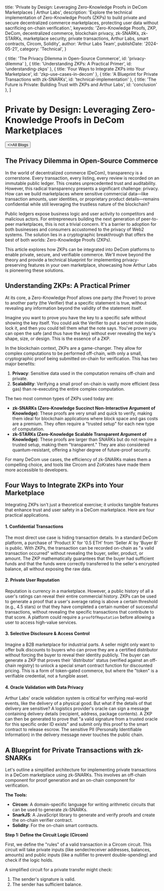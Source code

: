 
  title: 'Private by Design: Leveraging Zero-Knowledge Proofs in DeCom Marketplaces | Arthur Labs',
  description: 'Explore the technical implementation of Zero-Knowledge Proofs (ZKPs) to build private and secure decentralized commerce marketplaces, protecting user data without sacrificing on-chain verification.',
  keywords: 'Zero-Knowledge Proofs, ZKP, DeCom, decentralized commerce, blockchain privacy, zk-SNARKs, zk-STARKs, marketplace security, private transactions, Arthur Labs, smart contracts, Circom, Solidity',
  author: 'Arthur Labs Team',
  publishDate: '2024-05-21',
  category: 'Technical',
}

  { title: 'The Privacy Dilemma in Open-Source Commerce', id: 'privacy-dilemma' },
  { title: 'Understanding ZKPs: A Practical Primer', id: 'understanding-zkps' },
  { title: 'Four Ways to Integrate ZKPs into Your Marketplace', id: 'zkp-use-cases-in-decom' },
  { title: 'A Blueprint for Private Transactions with zk-SNARKs', id: 'technical-implementation' },
  { title: 'The Future is Private: Building Trust with ZKPs and Arthur Labs', id: 'conclusion' },
]

<HeroPattern />

# Private by Design: Leveraging Zero-Knowledge Proofs in DeCom Marketplaces

<div className="not-prose mt-6 mb-16 flex gap-3">
  <Button href="/blogs" arrow="left">
    <>All Blogs</>
  </Button>
</div>

<h2 id="privacy-dilemma">The Privacy Dilemma in Open-Source Commerce</h2>

<div className="lead">
In the world of decentralized commerce (DeCom), transparency is a cornerstone. Every transaction, every listing, every review is recorded on an immutable public ledger. This creates unprecedented trust and auditability. However, this radical transparency presents a significant challenge: privacy. How can we build marketplaces where sensitive commercial data—like transaction amounts, user identities, or proprietary product details—remains confidential while still leveraging the trustless nature of the blockchain?
</div>

Public ledgers expose business logic and user activity to competitors and malicious actors. For entrepreneurs building the next generation of peer-to-peer marketplaces, this is not a trivial concern. It's a barrier to adoption for both businesses and consumers accustomed to the privacy of Web2 systems. The solution lies in a cryptographic breakthrough that offers the best of both worlds: Zero-Knowledge Proofs (ZKPs).

This article explores how ZKPs can be integrated into DeCom platforms to enable private, secure, and verifiable commerce. We'll move beyond the theory and provide a technical blueprint for implementing privacy-preserving features in your own marketplace, showcasing how Arthur Labs is pioneering these solutions.

<h2 id="understanding-zkps">Understanding ZKPs: A Practical Primer</h2>

At its core, a Zero-Knowledge Proof allows one party (the Prover) to prove to another party (the Verifier) that a specific statement is true, without revealing any information beyond the validity of the statement itself.

Imagine you want to prove you have the key to a specific safe without showing the key itself. You could ask the Verifier to put a secret note inside, lock it, and then you could tell them what the note says. You've proven you can open the safe (and thus have the key) without ever revealing the key's shape, size, or design. This is the essence of a ZKP.

In the blockchain context, ZKPs are a game-changer. They allow for complex computations to be performed off-chain, with only a small, cryptographic proof being submitted on-chain for verification. This has two major benefits:
1.  **Privacy**: Sensitive data used in the computation remains off-chain and private.
2.  **Scalability**: Verifying a small proof on-chain is vastly more efficient (less gas) than re-executing the entire complex computation.

The two most common types of ZKPs used today are:
-   **zk-SNARKs (Zero-Knowledge Succinct Non-Interactive Argument of Knowledge)**: These proofs are very small and quick to verify, making them ideal for blockchain applications where block space and gas costs are a premium. They often require a "trusted setup" for each new type of computation.
-   **zk-STARKs (Zero-Knowledge Scalable Transparent Argument of Knowledge)**: These proofs are larger than SNARKs but do not require a trusted setup, making them "transparent." They are also considered quantum-resistant, offering a higher degree of future-proof security.

For many DeCom use cases, the efficiency of zk-SNARKs makes them a compelling choice, and tools like Circom and ZoKrates have made them more accessible to developers.

<h2 id="zkp-use-cases-in-decom">Four Ways to Integrate ZKPs into Your Marketplace</h2>

Integrating ZKPs isn't just a theoretical exercise; it unlocks tangible features that enhance trust and user safety in a DeCom marketplace. Here are four practical applications.

#### 1. Confidential Transactions
The most direct use case is hiding transaction details. In a standard DeCom platform, a purchase of 'Product X' for '0.5 ETH' from 'Seller A' by 'Buyer B' is public. With ZKPs, the transaction can be recorded on-chain as "a valid transaction occurred" without revealing the buyer, seller, product, or amount. The ZKP mathematically guarantees that the buyer had sufficient funds and that the funds were correctly transferred to the seller's encrypted balance, all without exposing the raw data.

#### 2. Private User Reputation
Reputation is currency in a marketplace. However, a public history of all a user's ratings can reveal their entire commercial history. ZKPs can be used to generate a proof that a user's average rating is above a certain threshold (e.g., 4.5 stars) or that they have completed a certain number of successful transactions, without revealing the specific transactions that contribute to that score. A platform could require a `proofOfReputation` before allowing a user to access high-value services.

#### 3. Selective Disclosure & Access Control
Imagine a B2B marketplace for industrial parts. A seller might only want to offer bulk discounts to buyers who can prove they are a certified distributor without forcing the buyer to reveal their identity publicly. The buyer can generate a ZKP that proves their 'distributor' status (verified against an off-chain registry) to unlock a special smart contract function for discounted pricing. This is a form of token-gated commerce, but where the "token" is a verifiable credential, not a fungible asset.

#### 4. Oracle Validation with Data Privacy
Arthur Labs' oracle validation system is critical for verifying real-world events, like the delivery of a physical good. But what if the details of that delivery are sensitive? A logistics provider's oracle can sign a message containing delivery details (recipient, address, package contents). A ZKP can then be generated to prove that "a valid signature from a trusted oracle for this specific order ID exists" and submit only this proof to the smart contract to release escrow. The sensitive PII (Personally Identifiable Information) in the delivery message never touches the public chain.

<h2 id="technical-implementation">A Blueprint for Private Transactions with zk-SNARKs</h2>

Let's outline a simplified architecture for implementing private transactions in a DeCom marketplace using zk-SNARKs. This involves an off-chain component for proof generation and an on-chain component for verification.

**The Tools:**
-   **Circom**: A domain-specific language for writing arithmetic circuits that can be used to generate zk-SNARKs.
-   **SnarkJS**: A JavaScript library to generate and verify proofs and create the on-chain verifier contract.
-   **Solidity**: For the on-chain smart contracts.

**Step 1: Define the Circuit Logic (Circom)**

First, we define the "rules" of a valid transaction in a Circom circuit. This circuit will take private inputs (like sender/receiver addresses, balances, amounts) and public inputs (like a nullifier to prevent double-spending) and check if the logic holds.

A simplified circuit for a private transfer might check:
1.  The sender's signature is valid.
2.  The sender has sufficient balance.


<div className="mt-16"><Socials /></div>